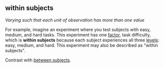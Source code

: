 ## within subjects

<dfn>Varying such that each unit of observation has more than one value</dfn>

For example, imagine an experiment where you test subjects with easy, medium, and hard tasks. This experiment has one [factor](f.html#factor-experimental), task difficulty, which is **within subjects** because each subject experiences all three [levels](l.html#level): easy, medium, and hard. This experiment may also be described as "within subjects".

Contrast with [between subjects](b.html#between-subjects).


